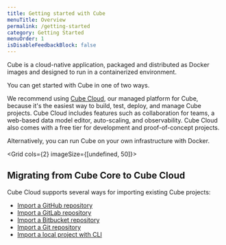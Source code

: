 ```yaml
---
title: Getting started with Cube
menuTitle: Overview
permalink: /getting-started
category: Getting Started
menuOrder: 1
isDisableFeedbackBlock: false
---
```


Cube is a cloud-native application, packaged and distributed as Docker images
and designed to run in a containerized environment.

You can get started with Cube in one of two ways.

We recommend using [Cube Cloud][cube-cloud], our managed platform for Cube,
because it's the easiest way to build, test, deploy, and manage Cube projects.
Cube Cloud includes features such as collaboration for teams, a web-based data
model editor, auto-scaling, and observability. Cube Cloud also comes with a
free tier for development and proof-of-concept projects.

Alternatively, you can run Cube on your own infrastructure with Docker.

<Grid cols={2} imageSize={[undefined, 50]}>
  <GridItem
    url="getting-started/cloud/overview"
    imageUrl="https://static.cube.dev/icons/cube.svg"
    title="Cube Cloud"
  />
  <GridItem
    url="getting-started/core/overview"
    imageUrl="https://static.cube.dev/icons/docker.svg"
    title="Cube Core"
  />
</Grid>

## Migrating from Cube Core to Cube Cloud

Cube Cloud supports several ways for importing existing Cube projects:

- [Import a GitHub repository](/cloud/getting-started/github)
- [Import a GitLab repository](/cloud/getting-started/ssh/gitlab)
- [Import a Bitbucket repository](/cloud/getting-started/ssh/bitbucket)
- [Import a Git repository](/cloud/getting-started/ssh/git)
- [Import a local project with CLI](/cloud/getting-started/cli)

[cube-cloud]: https://cube.dev/cloud/
